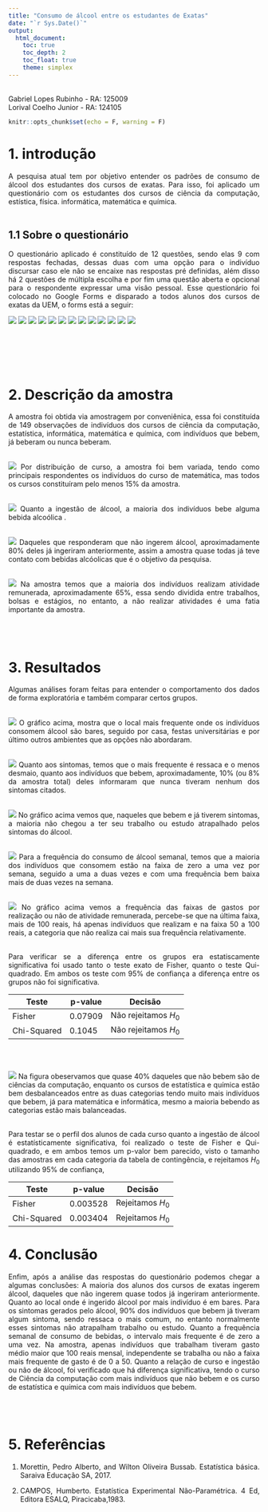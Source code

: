 ```yaml
---
title: "Consumo de álcool entre os estudantes de Exatas"
date: "`r Sys.Date()`"
output:
  html_document:
    toc: true
    toc_depth: 2
    toc_float: true
    theme: simplex
---
```

<style>
  body{
    text-align: justify;
  }
</style>


<br>
Gabriel Lopes Rubinho - RA: 125009 <br> Lorival Coelho Junior - RA: 124105
```r
knitr::opts_chunk$set(echo = F, warning = F)
```

# 1. introdução

A pesquisa atual tem por objetivo entender os padrões de consumo de álcool dos estudantes dos cursos de exatas. Para isso, foi aplicado um questionário com os estudantes dos cursos de ciência da computação, estística, física. informática, matemática e química. <br><br>

## 1.1 Sobre o questionário

O questionário aplicado é constituído de 12 questões, sendo elas 9 com respostas fechadas, dessas duas com uma opção para o indivíduo discursar caso ele não se encaixe nas respostas pré definidas, além disso há 2 questões de múltipla escolha e por fim uma questão aberta e opcional para o respondente expressar uma visão pessoal. Esse questionário foi colocado no Google Forms e disparado a todos alunos dos cursos de exatas da UEM, o forms está a seguir:

![](img/questionario/1.png)
![](img/questionario/2.png)
![](img/questionario/3.png)
![](img/questionario/4.png)
![](img/questionario/5.png)
![](img/questionario/6.png)
![](img/questionario/7.png)
![](img/questionario/8.png)
![](img/questionario/9.png)
![](img/questionario/10.png)
![](img/questionario/11.png)
![](img/questionario/12.png)
![](img/questionario/13.png)

<br><br><br><br>



# 2. Descrição da amostra

A amostra foi obtida via amostragem por conveniênica, essa foi constituída de 149 observações de indivíduos dos cursos de ciência da computação, estatística, informática, matemática e química, com indivíduos que bebem, já beberam ou nunca beberam.
<br><br>

![](img/uni/curso.jpg)
Por distribuição de curso, a amostra foi bem variada, tendo como principais respondentes os indivíduos do curso de matemática, mas todos os cursos constituíram pelo menos 15% da amostra. <br><br>


![](img/uni/ingestao.jpg)
Quanto a ingestão de álcool, a maioria dos indivíduos bebe alguma bebida alcoólica .<br><br>

![](img/uni/ingestao_previa.jpg)
Daqueles que responderam que não ingerem álcool, aproximadamente 80% deles já ingeriram anteriormente, assim a amostra quase todas já teve contato com bebidas alcóolicas que é o objetivo da pesquisa.<br><br>

![](img/uni/remuneracao.jpg)
Na amostra temos que a maioria dos indivíduos realizam atividade remunerada, aproximadamente 65%, essa sendo dividida entre trabalhos, bolsas e estágios, no entanto, a não realizar atividades é uma fatia importante da amostra.<br><br><br><br>

# 3. Resultados

Algumas análises foram feitas para entender o comportamento dos dados de forma exploratória e também comparar certos grupos.
<br><br>

![](img/uni/ambientes.jpg)
O gráfico acima, mostra que o local mais frequente onde os indivíduos consomem álcool são bares, seguido por casa, festas universitárias e por último outros ambientes que as opções não abordaram.<br><br>

![](img/uni/sintomas.jpg)
Quanto aos sintomas, temos que  o mais frequente é ressaca e o menos desmaio, quanto aos indivíduos que bebem, aproximadamente, 10% (ou 8% da amostra total) deles informaram que nunca tiveram nenhum dos sintomas citados.<br><br>

![](img/uni/atrapalhar.jpg)
No gráfico acima vemos que, naqueles que bebem e já tiverem sintomas, a maioria não chegou a ter seu trabalho ou estudo atrapalhado pelos sintomas do álcool. <br><br>

![](img/uni/freq.jpg)
Para a frequência do consumo de álcool semanal, temos que a maioria dos indivíduos que consomem estão na faixa de zero a uma vez por semana, seguido a uma a duas vezes e com uma frequência bem baixa mais de duas vezes na semana.<br><br>




![](img/bi/remuneracaoXgasto.jpg)
No gráfico acima vemos a frequência das faixas de gastos por realização ou não de atividade remunerada, percebe-se que na última faixa, mais de 100 reais, há apenas indivíduos que realizam e na faixa 50 a 100 reais, a categoria que não realiza cai mais sua frequência relativamente. <br><br>

Para verificar se a diferença entre os grupos era estatiscamente significativa foi usado tanto o teste exato de Fisher, quanto o teste Qui-quadrado. Em ambos os teste com 95% de confiança a diferença entre os grupos não foi significativa.


| Teste       | p-value | Decisão              |
|-------------|---------|----------------------|
| Fisher      | 0.07909 | Não rejeitamos $H_0$ |
| Chi-Squared | 0.1045  | Não rejeitamos $H_0$ |

<br><br>

![](img/bi/ingestaoXcurso.jpg)
Na figura obeservamos que quase 40% daqueles que não bebem são de ciências da computação, enquanto os cursos de estatística e química estão bem desbalanceados entre as duas categorias tendo muito mais indivíduos que bebem, já para matemática e informática, mesmo a maioria bebendo as categorias estão mais balanceadas. <br><br>

Para testar se o perfil dos alunos de cada curso quanto a ingestão de álcool é estatísticamente significativa, foi realizado o teste de Fisher e Qui-quadrado, e em ambos temos um p-valor bem parecido, visto o tamanho das amostras em cada categoria da tabela de contingência, e rejeitamos $H_0$ utilizando 95% de confiança,

| Teste       | p-value  | Decisão          |
|-------------|----------|------------------|
| Fisher      | 0.003528 | Rejeitamos $H_0$ |
| Chi-Squared | 0.003404 | Rejeitamos $H_0$ | <br><br><br><br>

# 4. Conclusão
Enfim, após a análise das respostas do questionário podemos chegar a algumas conclusões: A maioria dos alunos dos cursos de exatas ingerem álcool, daqueles que não ingerem quase todos já ingeriram anteriormente. Quanto ao local onde é ingerido álcool por mais indivíduo é em bares. Para os sintomas gerados pelo álcool, 90% dos indivíduos que bebem já tiveram algum sintoma, sendo ressaca o mais comum, no entanto normalmente esses sintomas não atrapalham trabalho ou estudo. Quanto a frequência semanal de consumo de bebidas, o intervalo mais frequente é de zero a uma vez. Na amostra, apenas indivíduos que trabalham tiveram gasto médio maior que 100 reais mensal, independente se trabalha ou não a faixa mais frequente de gasto é de 0 a 50. Quanto a relação de curso e ingestão ou não de álcool, foi verificado que há diferença significativa, tendo o curso de Ciência da computação com mais indivíduos que não bebem e os curso de estatística e química com mais indivíduos que bebem.
<br><br><br><br>

# 5. Referências

1. Morettin, Pedro Alberto, and Wilton Oliveira Bussab. Estatística básica. Saraiva Educação SA, 2017.

2. CAMPOS, Humberto. Estatística Experimental Não-Paramétrica. 4 Ed, Editora ESALQ,
Piracicaba,1983.